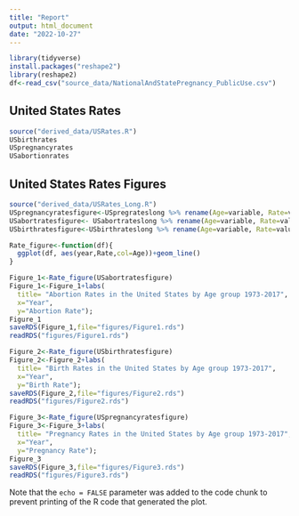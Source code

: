 ```yaml
---
title: "Report"
output: html_document
date: "2022-10-27"
---
```


```r
library(tidyverse)
install.packages("reshape2")
library(reshape2)
df<-read_csv("source_data/NationalAndStatePregnancy_PublicUse.csv")
```

## United States Rates


```r
source("derived_data/USRates.R")
USbirthrates
USpregnancyrates
USabortionrates

```

## United States Rates Figures


```r
source("derived_data/USRates_Long.R")
USpregnancyratesfigure<-USpregrateslong %>% rename(Age=variable, Rate=value);
USabortratesfigure<- USabortrateslong %>% rename(Age=variable, Rate=value);
USbirthratesfigure<-USbirthrateslong %>% rename(Age=variable, Rate=value);

Rate_figure<-function(df){
  ggplot(df, aes(year,Rate,col=Age))+geom_line()
}

Figure_1<-Rate_figure(USabortratesfigure)
Figure_1<-Figure_1+labs(
  title= "Abortion Rates in the United States by Age group 1973-2017", 
  x="Year",
  y="Abortion Rate");
Figure_1
saveRDS(Figure_1,file="figures/Figure1.rds")
readRDS("figures/Figure1.rds")

Figure_2<-Rate_figure(USbirthratesfigure)
Figure_2<-Figure_2+labs(
  title= "Birth Rates in the United States by Age group 1973-2017", 
  x="Year",
  y="Birth Rate");
saveRDS(Figure_2,file="figures/Figure2.rds")
readRDS("figures/Figure2.rds")

Figure_3<-Rate_figure(USpregnancyratesfigure)
Figure_3<-Figure_3+labs(
  title= "Pregnancy Rates in the United States by Age group 1973-2017", 
  x="Year",
  y="Pregnancy Rate");
Figure_3
saveRDS(Figure_3,file="figures/Figure3.rds")
readRDS("figures/Figure3.rds")
```

Note that the `echo = FALSE` parameter was added to the code chunk to prevent printing of the R code that generated the plot.
